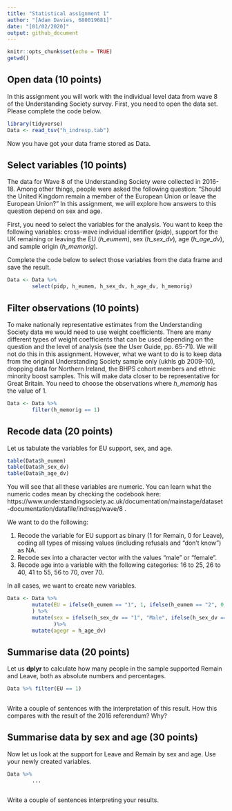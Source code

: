 ```yaml
---
title: "Statistical assignment 1"
author: "[Adam Davies, 680019681]"
date: "[01/02/2020]"
output: github_document
---
```


```r
knitr::opts_chunk$set(echo = TRUE)
getwd()
```


## Open data (10 points)

In this assignment you will work with the individual level data from wave 8 of the Understanding Society survey. First, you need to open the data set. Please complete the code below.

```r
library(tidyverse)
Data <- read_tsv("h_indresp.tab")
```

Now you have got your data frame stored as Data. 

## Select variables (10 points)

The data for Wave 8 of the Understanding Society were collected in 2016-18. Among other things, people were asked the following question: "Should the United Kingdom remain a member of the European Union or leave the European Union?" In this assignment, we will explore how answers to this question depend on sex and age.

First, you need to select the variables for the analysis. You want to keep the following variables: cross-wave individual identifier (*pidp*), support for the UK remaining or leaving the EU (*h_eumem*), sex (*h_sex_dv*), age (*h_age_dv*), and sample origin (*h_memorig*).

Complete the code below to select those variables from the data frame and save the result.

```r
Data <- Data %>%
        select(pidp, h_eumem, h_sex_dv, h_age_dv, h_memorig)
```

## Filter observations (10 points)

To make nationally representative estimates from the Understanding Society data we would need to use weight coefficients. There are many different types of weight coefficients that can be used depending on the question and the level of analysis (see the User Guide, pp. 65-71). We will not do this in this assignment. However, what we want to do is to keep data from the original Understanding Society sample only (ukhls gb 2009-10), dropping  data for Northern Ireland, the BHPS cohort members and ethnic minority boost samples. This will make data closer to be representative for Great Britain. You need to choose the observations where *h_memorig* has the value of 1.

```r
Data <- Data %>%
        filter(h_memorig == 1)
```

## Recode data (20 points)

Let us tabulate the variables for EU support, sex, and age.

```r
table(Data$h_eumem)
table(Data$h_sex_dv)
table(Data$h_age_dv)
```

You will see that all these variables are numeric. You can learn what the numeric codes mean by checking the codebook here: https://www.understandingsociety.ac.uk/documentation/mainstage/dataset-documentation/datafile/indresp/wave/8 .

We want to do the following:

1) Recode the variable for EU support as binary (1 for Remain, 0 for Leave), coding all types of missing values (including refusals and "don't know") as NA.
2) Recode sex into a character vector with the values "male" or "female".
3) Recode age into a variable with the following categories: 16 to 25, 26 to 40, 41 to 55, 56 to 70, over 70.

In all cases, we want to create new variables.

```r
Data <- Data %>%
        mutate(EU = ifelse(h_eumem == "1", 1, ifelse(h_eumem == "2", 0, NA))
        ) %>%
        mutate(sex = ifelse(h_sex_dv == "1", "Male", ifelse(h_sex_dv == "2", "Female", NA))
               )%>%
        mutate(agegr = h_age_dv)

```

## Summarise data (20 points)

Let us **dplyr** to calculate how many people in the sample supported Remain and Leave, both as absolute numbers and percentages.

```r
Data %>% filter(EU == 1)
        
```

Write a couple of sentences with the interpretation of this result. How this compares with the result of the 2016 referendum? Why?

## Summarise data by sex and age (30 points)

Now let us look at the support for Leave and Remain by sex and age. Use your newly created variables.


```r
Data %>%
        ...
        
```


Write a couple of sentences interpreting your results.